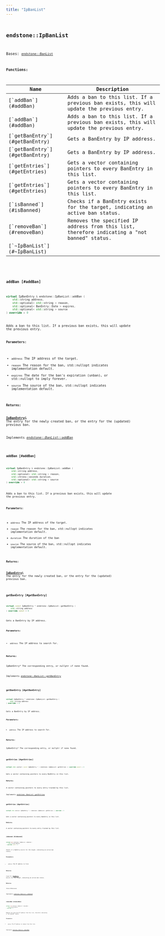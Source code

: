 ```yaml
---
title: "IpBanList"
---
```


## <code className="doc-symbol doc-symbol-class"/> endstone::IpBanList

Bases: [`endstone::BanList`](classendstone_1_1_ban_list.md)
















**Functions:**

<table>
<thead>
   <tr>
      <th>Name</th>
      <th>Description</th>
   </tr>
</thead>
<tbody>
<tr key="classendstone_1_1_ip_ban_list_1afde472cd99b074a0ec4505553f7f802a">
    <td>[`addBan`](#addBan)</td>
    <td>Adds a ban to this list. If a previous ban exists, this will update the previous entry.</td>
</tr>
<tr key="classendstone_1_1_ip_ban_list_1a15ee4a9797be0ac051cc86f629d60b80">
    <td>[`addBan`](#addBan)</td>
    <td>Adds a ban to this list. If a previous ban exists, this will update the previous entry.</td>
</tr>
<tr key="classendstone_1_1_ip_ban_list_1a678a7ab4ceb5e63143c54252faeabe32">
    <td>[`getBanEntry`](#getBanEntry)</td>
    <td>Gets a BanEntry by IP address.</td>
</tr>
<tr key="classendstone_1_1_ip_ban_list_1af23bb688379d3798109d109a481e088c">
    <td>[`getBanEntry`](#getBanEntry)</td>
    <td>Gets a BanEntry by IP address.</td>
</tr>
<tr key="classendstone_1_1_ip_ban_list_1adc3cf9740eeadb29579c8f7b5f4ec2c2">
    <td>[`getEntries`](#getEntries)</td>
    <td>Gets a vector containing pointers to every BanEntry in this list.</td>
</tr>
<tr key="classendstone_1_1_ip_ban_list_1a92dc2f845462160a98a86112dafd73ff">
    <td>[`getEntries`](#getEntries)</td>
    <td>Gets a vector containing pointers to every BanEntry in this list.</td>
</tr>
<tr key="classendstone_1_1_ip_ban_list_1a65ab85f06f3522ee90ec267859db0054">
    <td>[`isBanned`](#isBanned)</td>
    <td>Checks if a BanEntry exists for the target, indicating an active ban status.</td>
</tr>
<tr key="classendstone_1_1_ip_ban_list_1ac87901f151c53c57c5ae8267c7b7d601">
    <td>[`removeBan`](#removeBan)</td>
    <td>Removes the specified IP address from this list, therefore indicating a "not banned" status.</td>
</tr>
<tr key="classendstone_1_1_ip_ban_list_1a99859c818b01e6685f3326e4ee0e0cf3">
    <td>[`~IpBanList`](#~IpBanList)</td>
    <td></td>
</tr>
</tbody>
</table>

### <code className="doc-symbol doc-symbol-function"/> addBan [#addBan]

```cpp
virtual IpBanEntry & endstone::IpBanList::addBan (
    std::string address,
    std::optional< std::string > reason,
    std::optional< BanEntry::Date > expires,
    std::optional< std::string > source
) override = 0
```

Adds a ban to this list. If a previous ban exists, this will update the previous entry.



**Parameters:**


* `address` The IP address of the target. 
* `reason` The reason for the ban, std::nullopt indicates implementation default. 
* `expires` The date for the ban's expiration (unban), or std::nullopt to imply forever. 
* `source` The source of the ban, std::nullopt indicates implementation default. 



**Returns:**

[**IpBanEntry**](classendstone_1_1_ip_ban_entry.md)& The entry for the newly created ban, or the entry for the (updated) previous ban. 





        
Implements [*endstone::BanList::addBan*](classendstone_1_1_ban_list.md#function-addban-12)

### <code className="doc-symbol doc-symbol-function"/> addBan [#addBan]

```cpp
virtual IpBanEntry & endstone::IpBanList::addBan (
    std::string address,
    std::optional< std::string > reason,
    std::chrono::seconds duration,
    std::optional< std::string > source
) override = 0
```

Adds a ban to this list. If a previous ban exists, this will update the previous entry.



**Parameters:**


* `address` The IP address of the target. 
* `reason` The reason for the ban, std::nullopt indicates implementation default. 
* `duration` The duration of the ban 
* `source` The source of the ban, std::nullopt indicates implementation default. 



**Returns:**

[**IpBanEntry**](classendstone_1_1_ip_ban_entry.md)& The entry for the newly created ban, or the entry for the (updated) previous ban. 





        
### <code className="doc-symbol doc-symbol-function"/> getBanEntry [#getBanEntry]

```cpp
virtual const IpBanEntry * endstone::IpBanList::getBanEntry (
    std::string address
) override const = 0
```

Gets a BanEntry by IP address.



**Parameters:**


* `address` The IP address to search for. 



**Returns:**

IpBanEntry\* The corresponding entry, or nullptr if none found. 





        
Implements [*endstone::BanList::getBanEntry*](classendstone_1_1_ban_list.md#function-getbanentry-12)

### <code className="doc-symbol doc-symbol-function"/> getBanEntry [#getBanEntry]

```cpp
virtual IpBanEntry * endstone::IpBanList::getBanEntry (
    std::string address
) override = 0
```

Gets a BanEntry by IP address.



**Parameters:**


* `address` The IP address to search for. 



**Returns:**

IpBanEntry\* The corresponding entry, or nullptr if none found. 





        
### <code className="doc-symbol doc-symbol-function"/> getEntries [#getEntries]

```cpp
virtual std::vector< const IpBanEntry * > endstone::IpBanList::getEntries () override const = 0
```

Gets a vector containing pointers to every BanEntry in this list.



**Returns:**

A vector containing pointers to every entry tracked by this list. 





        
Implements [*endstone::BanList::getEntries*](classendstone_1_1_ban_list.md#function-getentries-12)

### <code className="doc-symbol doc-symbol-function"/> getEntries [#getEntries]

```cpp
virtual std::vector< IpBanEntry * > endstone::IpBanList::getEntries () override = 0
```

Gets a vector containing pointers to every BanEntry in this list.



**Returns:**

A vector containing pointers to every entry tracked by this list. 





        
### <code className="doc-symbol doc-symbol-function"/> isBanned [#isBanned]

```cpp
virtual bool endstone::IpBanList::isBanned (
    std::string address
) override const = 0
```

Checks if a BanEntry exists for the target, indicating an active ban status.



**Parameters:**


* `address` The IP address to find. 



**Returns:**

true If a [**BanEntry**](classendstone_1_1_ban_entry.md) exists for the target, indicating an active ban status. 




**Returns:**

false Otherwise. 





        
Implements [*endstone::BanList::isBanned*](classendstone_1_1_ban_list.md#function-isbanned)

### <code className="doc-symbol doc-symbol-function"/> removeBan [#removeBan]

```cpp
virtual void endstone::IpBanList::removeBan (
    std::string address
) override = 0
```

Removes the specified IP address from this list, therefore indicating a "not banned" status.



**Parameters:**


* `address` The IP address to remove from this list. 




        
Implements [*endstone::BanList::removeBan*](classendstone_1_1_ban_list.md#function-removeban)
